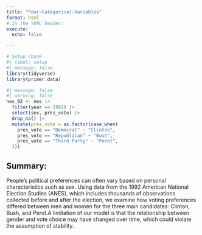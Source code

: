 ```yaml
---
title: "Four-Categorical-Variables"
format: html
# In the YAML header:
execute:
  echo: false

---
```



```r
# Setup chunk
#| label: setup
#| message: false
library(tidyverse)
library(primer.data)
```

```r
#| message: false
#| warning: false
nes_92 <- nes |> 
  filter(year == 1992) |> 
  select(sex, pres_vote) |> 
  drop_na() |> 
  mutate(pres_vote = as.factor(case_when(
    pres_vote == "Democrat" ~ "Clinton",
    pres_vote == "Republican" ~ "Bush",
    pres_vote == "Third Party" ~ "Perot",
  )))

```

## Summary:
People's political preferences can often vary based on personal characteristics such as sex.
Using data from the 1992 American National Election Studies (ANES), which includes thousands of observations collected before and after the election, we examine how voting preferences differed between men and women for the three main candidates: Clinton, Bush, and Perot.A limitation of our model is that the relationship between gender and vote choice may have changed over time, which could violate the assumption of stability.
